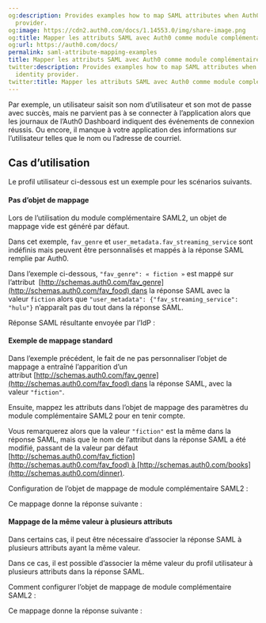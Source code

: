 ```yaml
---
og:description: Provides examples how to map SAML attributes when Auth0 is the identity
  provider.
og:image: https://cdn2.auth0.com/docs/1.14553.0/img/share-image.png
og:title: Mapper les attributs SAML avec Auth0 comme module complémentaire IdP/SAML
og:url: https://auth0.com/docs/
permalink: saml-attribute-mapping-examples
title: Mapper les attributs SAML avec Auth0 comme module complémentaire IdP/SAML
twitter:description: Provides examples how to map SAML attributes when Auth0 is the
  identity provider.
twitter:title: Mapper les attributs SAML avec Auth0 comme module complémentaire IdP/SAML
---
```


Par exemple, un utilisateur saisit son nom d’utilisateur et son mot de passe avec succès, mais ne parvient pas à se connecter à l’application alors que les journaux de l’Auth0 Dashboard indiquent des événements de connexion réussis. Ou encore, il manque à votre application des informations sur l’utilisateur telles que le nom ou l’adresse de courriel.

## Cas d’utilisation

Le profil utilisateur ci-dessous est un exemple pour les scénarios suivants.



#### Pas d’objet de mappage

Lors de l’utilisation du module complémentaire SAML2, un objet de mappage vide est généré par défaut.

Dans cet exemple, `fav_genre` et `user_metadata.fav_streaming_service` sont indéfinis mais peuvent être personnalisés et mappés à la réponse SAML remplie par Auth0.

Dans l’exemple ci-dessous, `"fav_genre": « fiction »` est mappé sur l’attribut  [http://schemas.auth0.com/fav_genre](http://schemas.auth0.com/fav_food) dans la réponse SAML avec la valeur `fiction` alors que `"user_metadata": {"fav_streaming_service": "hulu"}` n’apparaît pas du tout dans la réponse SAML.

Réponse SAML résultante envoyée par l’IdP :



#### Exemple de mappage standard

Dans l’exemple précédent, le fait de ne pas personnaliser l’objet de mappage a entraîné l’apparition d’un attribut [http://schemas.auth0.com/fav_genre](http://schemas.auth0.com/fav_food) dans la réponse SAML, avec la valeur `"fiction"`.

Ensuite, mappez les attributs dans l’objet de mappage des paramètres du module complémentaire SAML2 pour en tenir compte.

Vous remarquerez alors que la valeur `"fiction"` est la même dans la réponse SAML, mais que le nom de l’attribut dans la réponse SAML a été modifié, passant de la valeur par défaut [http://schemas.auth0.com/fav_fiction](http://schemas.auth0.com/fav_food) à [http://schemas.auth0.com/books](http://schemas.auth0.com/dinner).

Configuration de l’objet de mappage de module complémentaire SAML2 :



Ce mappage donne la réponse suivante :



#### Mappage de la même valeur à plusieurs attributs

Dans certains cas, il peut être nécessaire d’associer la réponse SAML à plusieurs attributs ayant la même valeur.

Dans ce cas, il est possible d’associer la même valeur du profil utilisateur à plusieurs attributs dans la réponse SAML.

Comment configurer l’objet de mappage de module complémentaire SAML2 :



Ce mappage donne la réponse suivante :